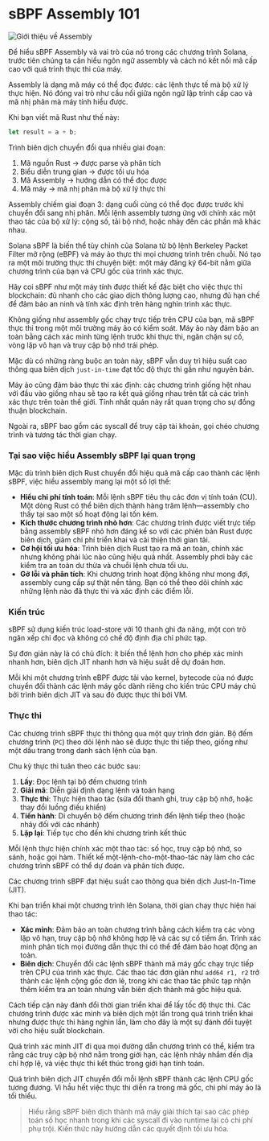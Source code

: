 
# sBPF Assembly 101

![Giới thiệu về Assembly](/graphics/course-banners/introduction-to-assembly.png)

Để hiểu sBPF Assembly và vai trò của nó trong các chương trình Solana, trước tiên chúng ta cần hiểu ngôn ngữ assembly và cách nó kết nối mã cấp cao với quá trình thực thi của máy.

<ArticleSection name="Ngôn ngữ Assembly" id="the-assembly-language" level="h2" />

Assembly là dạng mã máy có thể đọc được: các lệnh thực tế mà bộ xử lý thực hiện. Nó đóng vai trò như cầu nối giữa ngôn ngữ lập trình cấp cao và mã nhị phân mà máy tính hiểu được.

Khi bạn viết mã Rust như thế này:

```rust
let result = a + b;
```

Trình biên dịch chuyển đổi qua nhiều giai đoạn:
1. Mã nguồn Rust → được parse và phân tích
2. Biểu diễn trung gian → được tối ưu hóa
3. Mã Assembly → hướng dẫn có thể đọc được
4. Mã máy → mã nhị phân mà bộ xử lý thực thi

Assembly chiếm giai đoạn 3: dạng cuối cùng có thể đọc được trước khi chuyển đổi sang nhị phân. Mỗi lệnh assembly tương ứng với chính xác một thao tác của bộ xử lý: cộng số, tải bộ nhớ, hoặc nhảy đến các phần mã khác nhau.

<ArticleSection name="Máy ảo sBPF" id="the-sbpf-virtual-machine" level="h2" />

Solana sBPF là biến thể tùy chỉnh của Solana từ bộ lệnh Berkeley Packet Filter mở rộng (eBPF) và máy ảo thực thi mọi chương trình trên chuỗi. Nó tạo ra một môi trường thực thi chuyên biệt: một máy đăng ký 64-bit nằm giữa chương trình của bạn và CPU gốc của trình xác thực.

Hãy coi sBPF như một máy tính được thiết kế đặc biệt cho việc thực thi blockchain: đủ nhanh cho các giao dịch thông lượng cao, nhưng đủ hạn chế để đảm bảo an ninh và tính xác định trên hàng nghìn trình xác thực.

Không giống như assembly gốc chạy trực tiếp trên CPU của bạn, mã sBPF thực thi trong một môi trường máy ảo có kiểm soát. Máy ảo này đảm bảo an toàn bằng cách xác minh từng lệnh trước khi thực thi, ngăn chặn sự cố, vòng lặp vô hạn và truy cập bộ nhớ trái phép.

Mặc dù có những ràng buộc an toàn này, sBPF vẫn duy trì hiệu suất cao thông qua biên dịch `just-in-time` đạt tốc độ thực thi gần như nguyên bản.

Máy ảo cũng đảm bảo thực thi xác định: các chương trình giống hệt nhau với đầu vào giống nhau sẽ tạo ra kết quả giống nhau trên tất cả các trình xác thực trên toàn thế giới. Tính nhất quán này rất quan trọng cho sự đồng thuận blockchain.

Ngoài ra, sBPF bao gồm các syscall để truy cập tài khoản, gọi chéo chương trình và tương tác thời gian chạy.

### Tại sao việc hiểu Assembly sBPF lại quan trọng

Mặc dù trình biên dịch Rust chuyển đổi hiệu quả mã cấp cao thành các lệnh sBPF, việc hiểu assembly mang lại một số lợi thế:
- **Hiểu chi phí tính toán**: Mỗi lệnh sBPF tiêu thụ các đơn vị tính toán (CU). Một dòng Rust có thể biên dịch thành hàng trăm lệnh—assembly cho thấy tại sao một số hoạt động lại tốn kém.
- **Kích thước chương trình nhỏ hơn**: Các chương trình được viết trực tiếp bằng assembly sBPF nhỏ hơn đáng kể so với các phiên bản Rust được biên dịch, giảm chi phí triển khai và cải thiện thời gian tải.
- **Cơ hội tối ưu hóa**: Trình biên dịch Rust tạo ra mã an toàn, chính xác nhưng không phải lúc nào cũng hiệu quả nhất. Assembly phơi bày các kiểm tra an toàn dư thừa và chuỗi lệnh chưa tối ưu.
- **Gỡ lỗi và phân tích**: Khi chương trình hoạt động không như mong đợi, assembly cung cấp sự thật nền tảng. Bạn có thể theo dõi chính xác những lệnh nào đã thực thi và xác định các điểm lỗi.

### Kiến trúc

sBPF sử dụng kiến trúc load-store với 10 thanh ghi đa năng, một con trỏ ngăn xếp chỉ đọc và không có chế độ định địa chỉ phức tạp.

Sự đơn giản này là có chủ đích: ít biến thể lệnh hơn cho phép xác minh nhanh hơn, biên dịch JIT nhanh hơn và hiệu suất dễ dự đoán hơn.

Mỗi khi một chương trình eBPF được tải vào kernel, bytecode của nó được chuyển đổi thành các lệnh máy gốc dành riêng cho kiến trúc CPU máy chủ bởi trình biên dịch JIT và sau đó được thực thi bởi VM.

### Thực thi

Các chương trình sBPF thực thi thông qua một quy trình đơn giản. Bộ đếm chương trình (`PC`) theo dõi lệnh nào sẽ được thực thi tiếp theo, giống như một dấu trang trong danh sách lệnh của bạn.

Chu kỳ thực thi tuân theo các bước sau:
1. **Lấy**: Đọc lệnh tại bộ đếm chương trình
2. **Giải mã**: Diễn giải định dạng lệnh và toán hạng
3. **Thực thi**: Thực hiện thao tác (sửa đổi thanh ghi, truy cập bộ nhớ, hoặc thay đổi luồng điều khiển)
4. **Tiến hành**: Di chuyển bộ đếm chương trình đến lệnh tiếp theo (hoặc nhảy đối với các nhánh)
5. **Lặp lại**: Tiếp tục cho đến khi chương trình kết thúc

Mỗi lệnh thực hiện chính xác một thao tác: số học, truy cập bộ nhớ, so sánh, hoặc gọi hàm. Thiết kế một-lệnh-cho-một-thao-tác này làm cho các chương trình sBPF có thể dự đoán và phân tích được.

<ArticleSection name="Quy trình biên dịch JIT" id="the-jit-compiler-pipeline" level="h2" />

Các chương trình sBPF đạt hiệu suất cao thông qua biên dịch Just-In-Time (JIT).

Khi bạn triển khai một chương trình lên Solana, thời gian chạy thực hiện hai thao tác:
- **Xác minh**: Đảm bảo an toàn chương trình bằng cách kiểm tra các vòng lặp vô hạn, truy cập bộ nhớ không hợp lệ và các sự cố tiềm ẩn. Trình xác minh phân tích mọi đường dẫn thực thi có thể để đảm bảo hoạt động an toàn.
- **Biên dịch**: Chuyển đổi các lệnh sBPF thành mã máy gốc chạy trực tiếp trên CPU của trình xác thực. Các thao tác đơn giản như `add64 r1, r2` trở thành các lệnh cộng gốc đơn lẻ, trong khi các thao tác phức tạp nhận thêm kiểm tra an toàn nhưng vẫn biên dịch thành mã gốc hiệu quả.

Cách tiếp cận này đánh đổi thời gian triển khai để lấy tốc độ thực thi. Các chương trình được xác minh và biên dịch một lần trong quá trình triển khai nhưng được thực thi hàng nghìn lần, làm cho đây là một sự đánh đổi tuyệt vời cho hiệu suất blockchain.

Quá trình xác minh JIT đi qua mọi đường dẫn chương trình có thể, kiểm tra rằng các truy cập bộ nhớ nằm trong giới hạn, các lệnh nhảy nhắm đến địa chỉ hợp lệ, và việc thực thi kết thúc trong giới hạn tính toán.

Quá trình biên dịch JIT chuyển đổi mỗi lệnh sBPF thành các lệnh CPU gốc tương đương. Vì hầu hết việc thực thi diễn ra trong mã gốc, chi phí máy ảo là tối thiểu.

> Hiểu rằng sBPF biên dịch thành mã máy giải thích tại sao các phép toán số học nhanh trong khi các syscall đi vào runtime lại có chi phí phụ trội. Kiến thức này hướng dẫn các quyết định tối ưu hóa.
